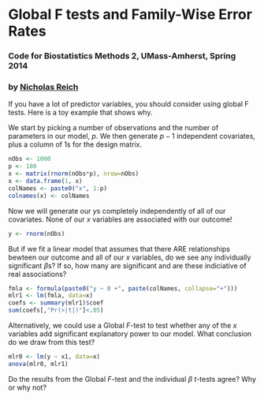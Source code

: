 Global F tests and Family-Wise Error Rates
========================================================
### Code for Biostatistics Methods 2, UMass-Amherst, Spring 2014
### by [Nicholas Reich](http://nickreich.github.io)

If you have a lot of predictor variables, you should consider using global F tests. Here is a toy example that shows why. 

We start by picking a number of observations and the number of parameters in our model, $p$. We then generate $p-1$ independent covariates, plus a column of 1s for the design matrix.
```r
nObs <- 1000
p <- 100
x <- matrix(rnorm(nObs*p), nrow=nObs)
x <- data.frame(1, x)
colNames <- paste0("x", 1:p)
colnames(x) <- colNames
```

Now we will generate our $y$s completely independently of all of our covariates. None of our $x$ variables are associated with our outcome!
```r
y <- rnorm(nObs)
```

But if we fit a linear model that assumes that there ARE relationships bewteen our outcome and all of our $x$ variables, do we see any individually significant $\beta$s? If so, how many are significant and are these indiciative of real associations?
```r
fmla <- formula(paste0("y ~ 0 +", paste(colNames, collapse="+")))
mlr1 <- lm(fmla, data=x)
coefs <- summary(mlr1)$coef
sum(coefs[,"Pr(>|t|)"]<.05)
```

Alternatively, we could use a Global $F$-test to test whether any of the $x$ variables add significant explanatory power to our model. What conclusion do we draw from this test?
```r
mlr0 <- lm(y ~ x1, data=x)
anova(mlr0, mlr1)
```

Do the results from the Global $F$-test and the individual $\beta$ $t$-tests agree? Why or why not?

